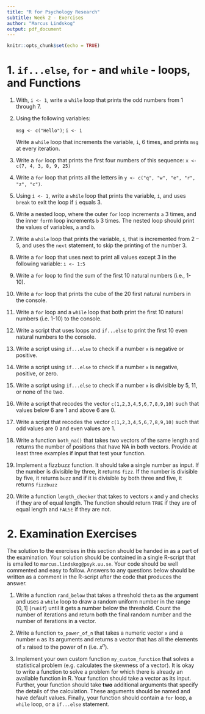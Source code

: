 ```yaml
---
title: "R for Psychology Research"
subtitle: Week 2 - Exercises
author: "Marcus Lindskog"
output: pdf_document
---
```


```r
knitr::opts_chunk$set(echo = TRUE)
```
# 1. `if...else`, `for` -  and `while` -  loops, and Functions

1. With, `i <- 1`, write a `while` loop that prints the odd numbers from 1 through 7.

2. Using the following variables:

      `msg <- c("Hello")`;  `i <- 1`

    Write a `while` loop that increments the variable, `i`, 6 times, and prints `msg` at every iteration.

3. Write a `for` loop that prints the first four numbers of this sequence: `x <- c(7, 4, 3, 8, 9, 25)`

4. Write a `for` loop that prints all the letters in `y <- c("q", "w", "e", "r", "z", "c")`.

5. Using `i <- 1`, write a `while` loop that prints the variable, `i`, and uses `break` to exit the loop if `i` equals 3.

6. Write a nested loop, where the outer `for` loop increments `a` 3 times, and the inner `for`m loop increments `b` 3 times. The nested loop should print the values of variables, `a` and `b`.

7. Write a `while` loop that prints the variable, `i`, that is incremented from 2 – 5, and uses the `next` statement, to skip the printing of the number 3.

8. Write a `for` loop that uses next to print all values except 3 in the following variable: `i <- 1:5`

9. Write a `for` loop to find the sum of the first 10 natural numbers (i.e., 1-10).

10. Write a `for` loop that prints the cube of the 20 first natural numbers in the console.

11. Write a `for` loop and a `while` loop that both print the first 10 natural numbers (i.e. 1-10) to the console.

12. Write a script that uses loops and `if...else` to print the first 10 even natural numbers to the console.

13. Write a script using `if...else` to check if a number `x` is negative or positive.

14. Write a script using `if...else` to check if a number `x` is negative, positive, or zero.

15. Write a script using `if...else` to check if a number `x` is divisible by 5, 11, or none of the two.

16. Write a script that recodes the vector `c(1,2,3,4,5,6,7,8,9,10)` such that values below 6 are 1 and above 6 are 0.

17. Write a script that recodes the vector `c(1,2,3,4,5,6,7,8,9,10)` such that odd values are 0 and even values are 1.

18. Write a function `both_na()` that takes two vectors of the same length and returns the number of positions that have NA in both vectors. Provide at least three examples if input that test your function.

19. Implement a fizzbuzz function. It should take a single number as input. If the number is divisible by three, it returns `fizz`. If the number is divisible by five, it returns `buzz` and if it is divisible by both three and five, it returns `fizzbuzz`

20. Write a function `length_checker` that takes to vectors `x` and `y` and checks if they are of equal length. The function should return `TRUE` if they are of equal length and `FALSE` if they are not.

# 2. Examination Exercises 
The solution to the exercises in this section should be handed in as a part of the examination. Your solution should be contained in a single R-script that is emailed to `marcus.lindskog@psyk.uu.se`. Your code should be well commented and easy to follow. Answers to any questions below should be written as a comment in the R-script after the code that produces the answer.


1. Write a function `rand_below` that takes a threshold `theta` as the argument and uses a `while` loop to draw a random uniform number in the range $[0, 1]$ (`runif`) until it gets a number below the threshold. Count the number of iterations and return both the final random number and the number of iterations in a vector.

2. Write a function `to_power_of_n` that takes a numeric vector `x` and a number `n` as its arguments and returns a vector that has all the elements of `x` raised to the power of n (i.e. $x^n$).

3. Implement your own custom function `my_custom_function` that solves a statistical problem (e.g. calculates the skewness of a vector). It is okay to write a function to solve a problem for which there is already an available function in R. Your function should take a vector as its input. Further, your function should take **two** additional arguments that specify the details of the calculation. These arguments should be named and have default values. Finally, your function should contain a `for` loop, a `while` loop, or a `if...else` statement.




